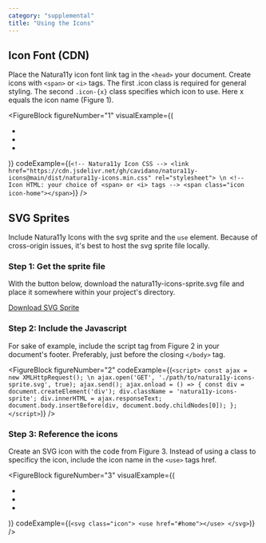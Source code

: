 ```yaml
---
category: "supplemental"
title: "Using the Icons"
---
```


<TextBlock>

## Icon Font (CDN)

Place the Natura11y icon font link tag in the `<head>` your document. Create icons with `<span>` or `<i>` tags. The first .icon class is required for general styling. The second `.icon-{x}` class specifies which icon to use. Here x equals the icon name (Figure 1).

</TextBlock>

<FigureBlock 
    figureNumber="1"
    visualExample={(
        <ul class="ul nav nav--horizontal font-size-lg">
            <li>
                <span class="icon icon-home"></span>
            </li>
            <li>
                <span class="icon icon-heart"></span>
            </li>
            <li>
                <span class="icon icon-info"></span>
            </li>
        </ul>
    )}
    codeExample={(`
        <!-- Natura11y Icon CSS -->
        <link href="https://cdn.jsdelivr.net/gh/cavidano/natura11y-icons@main/dist/natura11y-icons.min.css" rel="stylesheet"> \n
        <!-- Icon HTML: your choice of <span> or <i> tags -->
        <span class="icon icon-home"></span>
    `)}
/>

<Divider id="svg-sprites" />

<TextBlock>

## SVG Sprites

Include Natura11y Icons with the svg sprite and the `use` element. Because of cross-origin issues, it's best to host the svg sprite file locally.

### Step 1: Get the sprite file

With the button below, download the natura11y-icons-sprite.svg file and place it somewhere within your project's directory.

<a
    class="button button--has-icon button--outline font-size-md text-color-link"
    href="/natura11y-icon-svg/natura11y-icons-sprite.svg"
    download>
    <span class="icon icon-file-download"></span>
    <span class="button__text">
        <span class="Download"></span>
        <span>Download SVG Sprite</span>
    </span>
</a>  

</TextBlock>

<TextBlock>

### Step 2: Include the Javascript

For sake of example, include the script tag from Figure 2 in your document's footer. Preferably, just before the closing `</body>` tag.

</TextBlock>

<FigureBlock 
    figureNumber="2"
    codeExample={(`
    <script>
        const ajax = new XMLHttpRequest(); \n
        ajax.open('GET', './path/to/natura11y-icons-sprite.svg', true);
        ajax.send();
        ajax.onload = () => {
            const div = document.createElement('div');
            div.className = 'natura11y-icons-sprite';
            div.innerHTML = ajax.responseText;
            document.body.insertBefore(div, document.body.childNodes[0]);
        };
    </script>
    `)}
/>

<TextBlock>

### Step 3: Reference the icons

Create an SVG icon with the code from Figure 3. Instead of using a class to specificy the icon, include the icon name in the `<use>` tags href.

</TextBlock>

<FigureBlock 
    figureNumber="3"
    visualExample={(
        <ul class="ul nav nav--horizontal font-size-lg">
            <li>
                <span class="icon icon-home"></span>
            </li>
            <li>
                <span class="icon icon-heart"></span>
            </li>
            <li>
                <span class="icon icon-info"></span>
            </li>
        </ul>
    )}
    codeExample={(`
        <svg class="icon">
            <use href="#home"></use>
        </svg>
    `)}
/>